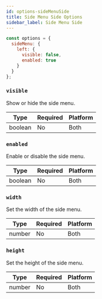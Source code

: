 ```yaml
---
id: options-sideMenuSide
title: Side Menu Side Options
sidebar_label: Side Menu Side
---
```


```js
const options = {
  sideMenu: {
    left: {
      visible: false,
      enabled: true
    }
  }
};
```

### `visible`

Show or hide the side menu.

| Type    | Required | Platform |
| ------- | -------- | -------- |
| boolean | No       | Both     |

### `enabled`

Enable or disable the side menu.

| Type    | Required | Platform |
| ------- | -------- | -------- |
| boolean | No       | Both     |

### `width`

Set the width of the side menu.

| Type   | Required | Platform |
| ------ | -------- | -------- |
| number | No       | Both     |

### `height`

Set the height of the side menu.

| Type   | Required | Platform |
| ------ | -------- | -------- |
| number | No       | Both     |
